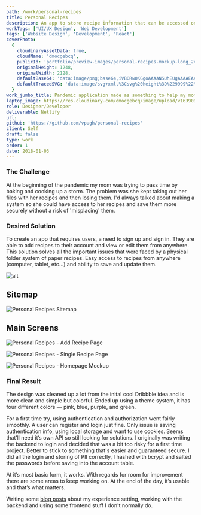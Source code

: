 ```yaml
---
path: /work/personal-recipes
title: Personal Recipes
description: An app to store recipe information that can be accessed on any web device.
workTags: ['UI/UX Design', 'Web Development']
tags: ['Website Design', 'Development', 'React']
coverPhoto:
  {
    cloudinaryAssetData: true,
    cloudName: 'dmocgebcq',
    publicId: 'portfolio/preview-images/personal-recipes-mockup-long_2x_iwn1sz.png',
    originalHeight: 1248,
    originalWidth: 2128,
    defaultBase64: 'data:image/png;base64,iVBORw0KGgoAAAANSUhEUgAAAAEAAAABCAYAAAAfFcSJAAAADUlEQVR42mMMXG/8HwAEwAI0Bj1bnwAAAABJRU5ErkJggg==',
    defaultTracedSVG: 'data:image/svg+xml,%3Csvg%20height%3D%229999%22%20viewBox%3D%220%200%209999%209999%22%20width%3D%229999%22%20xmlns%3D%22http%3A%2F%2Fwww.w3.org%2F2000%2Fsvg%22%3E%3Cpath%20d%3D%22m0%200h9999v9999h-9999z%22%20fill%3D%22%23f9fafb%22%2F%3E%3C%2Fsvg%3E',
  }
work_jumbo_title: Pandemic application made as something to help my mom.
laptop_image: https://res.cloudinary.com/dmocgebcq/image/upload/v1639095201/portfolio/laptop-images/personal-recipes-laptop-mock_mfzoic.png
role: Designer/Developer
deliverable: Netlify
url:
github: 'https://github.com/vpugh/personal-recipes'
client: Self
draft: false
type: work
order: 1
date: 2018-01-03
---
```


### The Challenge

At the beginning of the pandemic my mom was trying to pass time by baking and cooking up a storm. The problem was she kept taking out her files with her recipes and then losing them. I'd always talked about making a system so she could have access to her recipes and save them more securely without a risk of 'misplacing' them.

<!-- [Insert Pictures of Lists and Beginning Sketches - maybe some 4x4] -->

### Desired Solution

To create an app that requires users, a need to sign up and sign in. They are able to add recipes to their account and view or edit them from anywhere. This solution solves all the important issues that were faced by a physical folder system of paper recipes. Easy access to recipes from anywhere (computer, tablet, etc...) and ability to save and update them.

<!-- [Pictures of application] -->

![alt](https://res.cloudinary.com/dmocgebcq/image/upload/v1639287752/portfolio/work-images/personal-recipes/Homepage_Laptop_View_2x_fbkplr.png)

## Sitemap

![Personal Recipes Sitemap](https://res.cloudinary.com/dmocgebcq/image/upload/v1639287750/portfolio/work-images/personal-recipes/Personal_Recipes_Sitemap_2x_1_2x_yera1z.png)

## Main Screens

![Personal Recipes - Add Recipe Page](https://res.cloudinary.com/dmocgebcq/image/upload/v1639287750/portfolio/work-images/personal-recipes/Add_Recipe_-_Screenshot_2x_q7qezp.png)

![Personal Recipes - Single Recipe Page](https://res.cloudinary.com/dmocgebcq/image/upload/v1639287752/portfolio/work-images/personal-recipes/Single_Recipe_-_Screenshot_2x_nbohe1.png)

![Personal Recipes - Homepage Mockup](https://res.cloudinary.com/dmocgebcq/image/upload/v1639287754/portfolio/work-images/personal-recipes/MacBook_mockup_on_a_white_bed_beside_a_cup_of_coffee_and_blue_duvet_Mockuuups_Studio_2x_tkkmcb.png)

### Final Result

The design was cleaned up a lot from the inital cool Dribbble idea and is more clean and simple but colorful. Ended up using a theme system, it has four different colors — pink, blue, purple, and green.

For a first time try, using authentication and authorization went fairly smoothly. A user can register and login just fine. Only issue is saving authentication info, using local storage and want to use cookies. Seems that’ll need it’s own API so still looking for solutions. I originally was writing the backend to login and decided that was a bit too risky for a first time project. Better to stick to something that's easier and guaranteed secure. I did all the login and storing of PII correctly, I hashed with bcrypt and salted the passwords before saving into the account table.

At it’s most basic form, it works. With regards for room for improvement there are some areas to keep working on. At the end of the day, it’s usable and that’s what matters.

Writing some [blog posts](/blog/creating-a-recipe-app) about my experience setting, working with the backend and using some frontend stuff I don't normally do.
